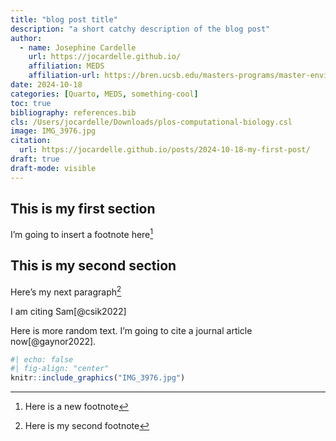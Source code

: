 ```yaml
---
title: "blog post title"
description: "a short catchy description of the blog post"
author:
  - name: Josephine Cardelle
    url: https://jocardelle.github.io/
    affiliation: MEDS
    affiliation-url: https://bren.ucsb.edu/masters-programs/master-environmental-data-science
date: 2024-10-18
categories: [Quarto, MEDS, something-cool]
toc: true
bibliography: references.bib
cls: /Users/jocardelle/Downloads/plos-computational-biology.csl
image: IMG_3976.jpg
citation: 
  url: https://jocardelle.github.io/posts/2024-10-18-my-first-post/
draft: true
draft-mode: visible
---
```


## This is my first section

I'm going to insert a footnote here[^1]

[^1]: Here is a new footnote

## This is my second section

Here's my next paragraph[^2]

[^2]: Here is my second footnote

I am citing Sam[@csik2022]

Here is more random text. I'm going to cite a journal article now[@gaynor2022].

```r
#| echo: false
#| fig-align: "center"
knitr::include_graphics("IMG_3976.jpg")
```

